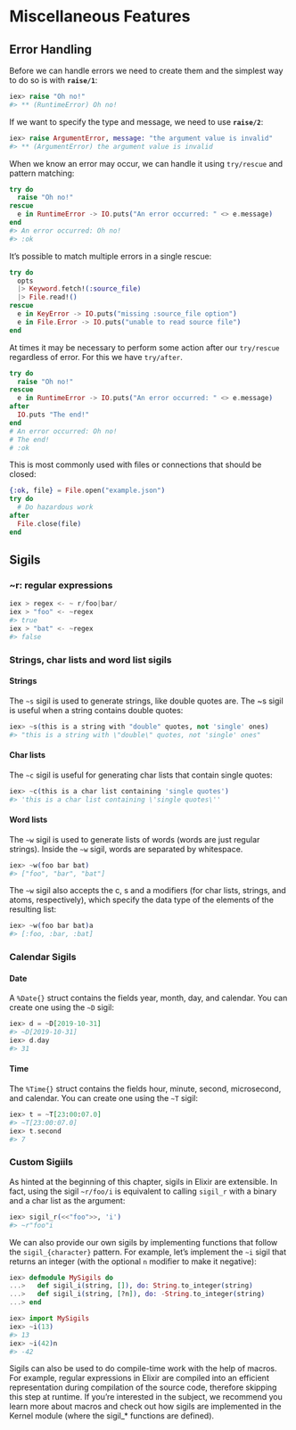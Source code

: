 # Miscellaneous Features

## Error Handling

Before we can handle errors we need to create them and the simplest way to do so is with **`raise/1`**:

```elixir
iex> raise "Oh no!"
#> ** (RuntimeError) Oh no!
```

If we want to specify the type and message, we need to use **`raise/2`**:

```elixir
iex> raise ArgumentError, message: "the argument value is invalid"
#> ** (ArgumentError) the argument value is invalid
```

When we know an error may occur, we can handle it using `try/rescue` and pattern matching:

```elixir
try do
  raise "Oh no!"
rescue
  e in RuntimeError -> IO.puts("An error occurred: " <> e.message)
end
#> An error occurred: Oh no!
#> :ok
```

It’s possible to match multiple errors in a single rescue:

```elixir
try do
  opts
  |> Keyword.fetch!(:source_file)
  |> File.read!()
rescue
  e in KeyError -> IO.puts("missing :source_file option")
  e in File.Error -> IO.puts("unable to read source file")
end
```

At times it may be necessary to perform some action after our `try/rescue` regardless of error. For this we have `try/after`.

```elixir
try do
  raise "Oh no!"
rescue
  e in RuntimeError -> IO.puts("An error occurred: " <> e.message)
after
  IO.puts "The end!"
end
# An error occurred: Oh no!
# The end!
# :ok
```

This is most commonly used with files or connections that should be closed:


```elixir
{:ok, file} = File.open("example.json")
try do
  # Do hazardous work
after
  File.close(file)
end
```

## Sigils

### \~r: regular expressions

``` elixir
iex > regex <- ~ r/foo|bar/
iex > "foo" <- ~regex
#> true
iex > "bat" <- ~regex
#> false
```

### Strings, char lists and word list sigils

#### Strings

The `~s` sigil is used to generate strings, like double quotes are. The \~s sigil is useful when a string contains double quotes:

``` elixir
iex> ~s(this is a string with "double" quotes, not 'single' ones)
#> "this is a string with \"double\" quotes, not 'single' ones"
```

#### Char lists

The `~c` sigil is useful for generating char lists that contain single quotes:

``` elixir
iex> ~c(this is a char list containing 'single quotes')
#> 'this is a char list containing \'single quotes\''
```

#### Word lists

The `~w` sigil is used to generate lists of words (words are just regular strings). Inside the `~w` sigil, words are separated by whitespace.

``` elixir
iex> ~w(foo bar bat)
#> ["foo", "bar", "bat"]
```

The `~w` sigil also accepts the c, s and a modifiers (for char lists, strings, and atoms, respectively), which specify the data type of the elements of the resulting list:

``` elixir
iex> ~w(foo bar bat)a
#> [:foo, :bar, :bat]
```

### Calendar Sigils

#### Date

A `%Date{}` struct contains the fields year, month, day, and calendar. You can create one using the `~D` sigil:

``` elixir
iex> d = ~D[2019-10-31]
#> ~D[2019-10-31]
iex> d.day
#> 31
```

#### Time

The `%Time{}` struct contains the fields hour, minute, second, microsecond, and calendar. You can create one using the `~T` sigil:

``` elixir
iex> t = ~T[23:00:07.0]
#> ~T[23:00:07.0]
iex> t.second
#> 7
```

### Custom Sigiils

As hinted at the beginning of this chapter, sigils in Elixir are extensible. In fact, using the sigil `~r/foo/i` is equivalent to calling `sigil_r` with a binary and a char list as the argument:

``` elixir
iex> sigil_r(<<"foo">>, 'i')
#> ~r"foo"i
```

We can also provide our own sigils by implementing functions that follow the `sigil_{character}` pattern. For example, let's implement the `~i` sigil that returns an integer (with the optional `n` modifier to make it negative):

``` elixir
iex> defmodule MySigils do
...>   def sigil_i(string, []), do: String.to_integer(string)
...>   def sigil_i(string, [?n]), do: -String.to_integer(string)
...> end

iex> import MySigils
iex> ~i(13)
#> 13
iex> ~i(42)n
#> -42
```

Sigils can also be used to do compile-time work with the help of macros. For example, regular expressions in Elixir are compiled into an efficient representation during compilation of the source code, therefore skipping this step at runtime. If you're interested in the subject, we recommend you learn more about macros and check out how sigils are implemented in the Kernel module (where the sigil\_\* functions are defined).
